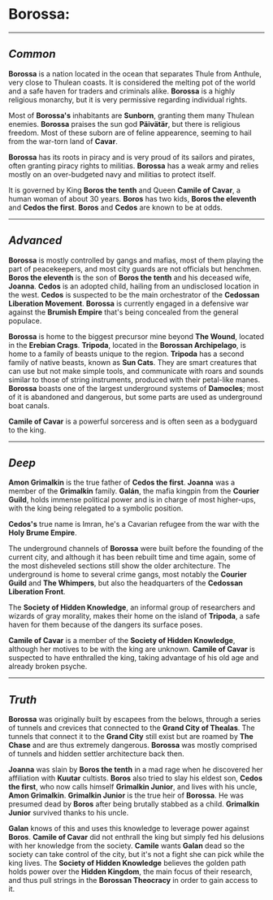 # **Borossa:**

---

## _Common_

**Borossa** is a nation located in the ocean that separates Thule from Anthule, very close to Thulean coasts. It is considered the melting pot of the world and a safe haven for traders and criminals alike. **Borossa** is a highly religious monarchy, but it is very permissive regarding individual rights.

Most of **Borossa's** inhabitants are **Sunborn**, granting them many Thulean enemies. **Borossa** praises the sun god **Päivätär**, but there is religious freedom. Most of these suborn are of feline appearence, seeming to hail from the war-torn land of **Cavar**.

**Borossa** has its roots in piracy and is very proud of its sailors and pirates, often granting piracy rights to militias. **Borossa** has a weak army and relies mostly on an over-budgeted navy and militias to protect itself.

It is governed by King **Boros the tenth** and Queen **Camile of Cavar**, a human woman of about 30 years. **Boros** has two kids, **Boros the eleventh** and **Cedos the first**. **Boros** and **Cedos** are known to be at odds.

---

## _Advanced_

**Borossa** is mostly controlled by gangs and mafias, most of them playing the part of peacekeepers, and most city guards are not officials but henchmen. **Boros the eleventh** is the son of **Boros the tenth** and his deceased wife, **Joanna**. **Cedos** is an adopted child, hailing from an undisclosed location in the west. **Cedos** is suspected to be the main orchestrator of the **Cedossan Liberation Movement**. **Borossa** is currently engaged in a defensive war against the **Brumish Empire** that's being concealed from the general populace.

**Borossa** is home to the biggest precursor mine beyond **The Wound**, located in the **Erebian Crags**. **Tripoda**, located in the **Borossan Archipelago**, is home to a family of beasts unique to the region. **Tripoda** has a second family of native beasts, known as **Sun Cats**. They are smart creatures that can use but not make simple tools, and communicate with roars and sounds similar to those of string instruments, produced with their petal-like manes. **Borossa** boasts one of the largest underground systems of **Damocles**; most of it is abandoned and dangerous, but some parts are used as underground boat canals.

**Camile of Cavar** is a powerful sorceress and is often seen as a bodyguard to the king.

---

## _Deep_

**Amon Grimalkin** is the true father of **Cedos the first**. **Joanna** was a member of the **Grimalkin** family. **Galán**, the mafia kingpin from the **Courier Guild**, holds immense political power and is in charge of most higher-ups, with the king being relegated to a symbolic position.

**Cedos's** true name is Imran, he's a Cavarian refugee from the war with the **Holy Brume Empire**.

The underground channels of **Borossa** were built before the founding of the current city, and although it has been rebuilt time and time again, some of the most disheveled sections still show the older architecture. The underground is home to several crime gangs, most notably the **Courier Guild** and **The Whimpers**, but also the headquarters of the **Cedossan Liberation Front**.

The **Society of Hidden Knowledge**, an informal group of researchers and wizards of gray morality, makes their home on the island of **Tripoda**, a safe haven for them because of the dangers its surface poses.

**Camile of Cavar** is a member of the **Society of Hidden Knowledge**, although her motives to be with the king are unknown. **Camile of Cavar** is suspected to have enthralled the king, taking advantage of his old age and already broken psyche.

---

## _Truth_

**Borossa** was originally built by escapees from the belows, through a series of tunnels and crevices that connected to the **Grand City of Thealas**. The tunnels that connect it to the **Grand City** still exist but are roamed by **The Chase** and are thus extremely dangerous. **Borossa** was mostly comprised of tunnels and hidden settler architecture back then.

**Joanna** was slain by **Boros the tenth** in a mad rage when he discovered her affiliation with **Kuutar** cultists. **Boros** also tried to slay his eldest son, **Cedos the first**, who now calls himself **Grimalkin Junior**, and lives with his uncle, **Amon Grimalkin**. **Grimalkin Junior** is the true heir of **Borossa**. He was presumed dead by **Boros** after being brutally stabbed as a child. **Grimalkin Junior** survived thanks to his uncle.

**Galan** knows of this and uses this knowledge to leverage power against **Boros**. **Camile of Cavar** did not enthrall the king but simply fed his delusions with her knowledge from the society. **Camile** wants **Galan** dead so the society can take control of the city, but it's not a fight she can pick while the king lives. The **Society of Hidden Knowledge** believes the golden path holds power over the **Hidden Kingdom**, the main focus of their research, and thus pull strings in the **Borossan Theocracy** in order to gain access to it.
